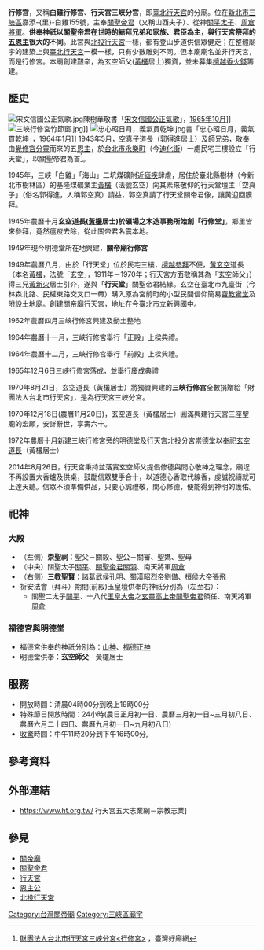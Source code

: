 {{Multiple issues|
{{Cleanup rewrite|time=2022-06-19T13:07:17+00:00}}
{{Copypaste|time=2022-06-19T13:07:17+00:00}}
{{Refimprove|time=2022-06-19T13:07:17+00:00}}
}}
{{東亞廟宇

| name = 行修宮
| img = File:行修宮（行天宮三峽分宮）.jpg
| img_capt = [[新北市|新北市]][[三峽區|三峽區]]三峽行修宮
| image_width = 260px
| location = [[新北市|新北市]][[三峽區|三峽區]]嘉添-{里}-白雞155號
| god = [[關聖帝君|關聖帝君]]
| type = [[武廟|武廟]]、[[關帝廟|關帝廟]]
| struct = 三宮均由[[廖石成|廖石成]]設計，水泥鋼筋建築，臺灣傳統宮廟
| open_year = 1962年始建.1965年12月6日完工
| cere_date = 農曆6月24日（關聖帝君聖誕）<br />農曆3月1日到9日（春季拜斗）<br />農曆9月1日到9日（秋季拜斗）
| people =玄空道長([[黃欉|黃欉]]居士)
| cultural_collection = 良好
| mass_rapid_transit =
| bus = 
|}}

'''行修宮'''，又稱'''白雞行修宮'''、'''行天宮三峽分宮'''，即[[臺北行天宮|臺北行天宮]]的分廟。位在[[新北市|新北市]][[三峽區|三峽區]]嘉添-{里}-白雞155號，主奉[[關聖帝君|關聖帝君]]（又稱山西夫子）、從神[[關平|關平]][[太子|太子]]、[[周倉|周倉]][[將軍|將軍]]。'''供奉神祇以關聖帝君在世時的結拜兄弟和家族、君臣為主，與行天宮祭拜的[[五恩主|五恩主]]很大的不同'''。此宮與[[北投行天宮|北投行天宮]]一樣，都有登山步道供信眾健走；在整體廟宇的建築上與[[臺北行天宮|臺北行天宮]]一模一樣，只有少數雕刻不同。但本廟廟名並非行天宮，而是行修宮。本廟創建艱辛，為玄空師父([[黃欉|黃欉]]居士)獨資，並未募集[[檀越|檀越]][[香火錢|香火錢]]籌建。

==歷史==
[[File:宋文信國公正氣歌.jpg|thumb]]陳樹華敬書「[[南宋|宋]][[文天祥|文信國公]][[正氣歌|正氣歌]]」，[[1965年|1965年]][[10月|10月]]]]
[[File:三峽行修宮竹節窗.jpg|thumb]]]]
[[File:忠心昭日月，義氣貫乾坤.jpg|thumb]]書「忠心昭日月，義氣貫乾坤」，[[1964年|1964年]][[1月|1月]]]]
1943年5月，空真子道長（[[郭得進|郭得進]]居士）及師兄弟，敬奉由[[覺修宮|覺修宮]][[分靈|分靈]]而來的五[[恩主|恩主]]，於[[台北市|台北市]][[永樂町|永樂町]]（今[[迪化街|迪化街]]）一處民宅三樓設立「行天堂」，以關聖帝君為首<ref>[https://miao.temple01.com/about.php?tpl=bff08c8 財團法人台北市行天宮三峽分宮<行修宮>] {{Wayback|url=https://miao.temple01.com/about.php?tpl=bff08c8 |date=20210124140327 }}，臺灣好廟網</ref>。

1945年，三峽「白雞」「海山」二坑煤礦附近[[瘧疾|瘧疾]]肆虐，居住於臺北縣樹林（今新北市樹林區）的基隆煤礦業主[[黃欉|黃欉]]（法號玄空）向其素來敬仰的行天堂壇主「空真子」（俗名郭得進，人稱郭空真）請益，郭空真請了行天堂關帝君像，讓黃迎回膜拜。

1945年農曆十月'''玄空道長([[黃欉|黃欉]]居士)於礦場之木造事務所始創「行修堂」'''，鄉里皆來參拜，竟然瘟疫去除，從此關帝君名震本地。

1949年現今明德堂所在地興建，'''關帝廟行修宮'''

1949年農曆八月，由於「行天堂」位於民宅三樓，[[檀越|檀越]][[參拜|參拜]]不便，[[黃玄空|黃玄空]]道長（本名[[黃欉|黃欉]]，法號「玄空」，1911年－1970年；行天宮方面敬稱其為「玄空師父」）得三兄[[黃新火|黃新火]]居士引介，遂與「'''行天堂'''」關聖帝君結緣。玄空在臺北市九臺街（今林森北路、民權東路交叉口一帶）購入原為宮前町的小型民間信仰簡易[[齋教|齋教]][[鸞堂|鸞堂]]及附設[[土地廟|土地廟]]。創建關帝廟行天宮，地址在今臺北市立新興國中。

1962年農曆四月三峽行修宮興建及動土整地

1964年農曆十一月，三峽行修宮舉行「正殿」上樑典禮。

1964年農曆十二月，三峽行修宮舉行「前殿」上樑典禮。

1965年12月6日三峽行修宮落成，並舉行慶成典禮

1970年8月21日，玄空道長（黃欉居士）將獨資興建的'''三峽行修宮'''全數捐贈給「財團法人台北市行天宮」，是為行天宮三峽分宮。

1970年12月18日(農曆11月20日)，玄空道長（黃欉居士）圓滿興建行天宮三座聖廟的宏願，安詳辭世，享壽六十。

1972年農曆十月新建三峽行修宮旁的明德堂及行天宫北投分宮崇德堂以奉祀[[玄空道長|玄空道長]]（黃欉居士）

2014年8月26日，行天宫秉持並落實玄空師父提倡修德與問心敬神之理念，廟埕不再設置大香爐及供桌，鼓勵信眾雙手合十，以道德心香取代線香，虔誠祝禱就可上達天聽。信眾不須準備供品，只要心誠禮敬，問心修德，便能得到神明的護佑。

==祀神==
=== 大殿 ===
*（左側）'''崇聖祠'''：聖父－關毅、聖公－關審、聖媽、聖母
*（中央）關聖太子[[關平|關平]]、[[關聖帝君|關聖帝君]][[關羽|關羽]]、南天將軍[[周倉|周倉]]
*（右側）'''三教聖賢'''：[[諸葛武侯|諸葛武侯]][[孔明|孔明]]、[[蜀漢昭烈帝|蜀漢昭烈帝]][[劉備|劉備]]、桓侯大帝[[張飛|張飛]]
* 祈安法會（拜斗）期間(前殿)玉皇壇供奉的神祇分別為（左至右）：
** 關聖二太子[[關平|關平]]、十八代[[玉皇大帝|玉皇大帝]]之[[關羽|玄靈高上帝]][[關聖帝君|關聖帝君]]領任、南天將軍[[周倉|周倉]]

===福德宮與明德堂===
* 福德宮供奉的神祇分別為：[[山神|山神]]、[[福德正神|福德正神]]
* 明德堂供奉：'''玄空師父'''－黃欉居士

==服務==
* 開放時間：清晨04時00分到晚上19時00分
*特殊節日開放時間：24小時(農日正月初一日、農曆三月初一日~三月初八日、農曆六月二十四日、農曆九月初一日~九月初八日)
* [[收驚|收驚]]時間：中午11時20分到下午16時00分,

==參考資料==
{{reflist}}

==外部連結==
* https://www.ht.org.tw/ 行天宮五大志業網－宗教志業]{{Wayback|url=http://www.ht.org.tw/re1.html |date=20150421022949 }}

==參見==
*[[關帝廟|關帝廟]]
*[[關聖帝君|關聖帝君]]
*[[行天宮|行天宮]]
* [[恩主公|恩主公]]
* [[北投行天宮|北投行天宮]]

[[Category:台灣關帝廟|Category:台灣關帝廟]]
[[Category:三峽區廟宇|Category:三峽區廟宇]]